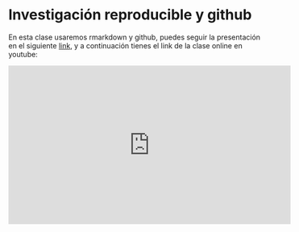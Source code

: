 # Investigación reproducible y github

En esta clase usaremos rmarkdown y github, puedes seguir la presentación en el siguiente [link](https://derek-corcoran-barrios.github.io/CursoProgrPres/Clase2/Clase2InvestigacionReproducible.html), y a continuación tienes el link de la clase online en youtube:

<iframe width="560" height="315" src="https://www.youtube.com/embed/Q6Tbk1HaY4Y" frameborder="0" allow="accelerometer; autoplay; clipboard-write; encrypted-media; gyroscope; picture-in-picture" allowfullscreen></iframe>